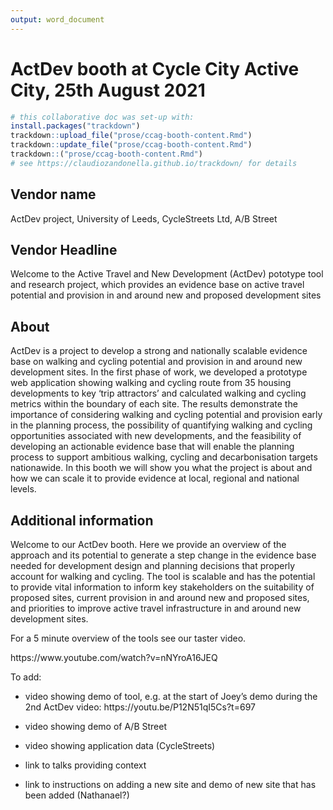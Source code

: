 ```yaml
---
output: word_document
---
```


# ActDev booth at Cycle City Active City, 25th August 2021

```r
# this collaborative doc was set-up with:
install.packages("trackdown")
trackdown::upload_file("prose/ccag-booth-content.Rmd")
trackdown::update_file("prose/ccag-booth-content.Rmd")
trackdown::("prose/ccag-booth-content.Rmd")
# see https://claudiozandonella.github.io/trackdown/ for details
```

## Vendor name

ActDev project, University of Leeds, CycleStreets Ltd, A/B Street

## Vendor Headline

Welcome to the Active Travel and New Development (ActDev) pototype tool and research project, which provides an evidence base on active travel potential and provision in and around new and proposed development sites

## About

ActDev is a project to develop a strong and nationally scalable evidence base on walking and cycling potential and provision in and around new development sites. In the first phase of work, we developed a prototype web application showing walking and cycling route from 35 housing developments to key 'trip attractors' and calculated walking and cycling metrics within the boundary of each site. The results demonstrate the importance of considering walking and cycling potential and provision early in the planning process, the possibility of quantifying walking and cycling opportunities associated with new developments, and the feasibility of developing an actionable evidence base that will enable the planning process to support ambitious walking, cycling and decarbonisation targets nationawide. In this booth we will show you what the project is about and how we can scale it to provide evidence at local, regional and national levels.

## Additional information

Welcome to our ActDev booth. Here we provide an overview of the approach and its potential to generate a step change in the evidence base needed for development design and planning decisions that properly account for walking and cycling. The tool is scalable and has the potential to provide vital information to inform key stakeholders on the suitability of proposed sites, current provision in and around new and proposed sites, and priorities to improve active travel infrastructure in and around new development sites.

For a 5 minute overview of the tools see our taster video.

https://www.youtube.com/watch?v=nNYroA16JEQ

To add:

- video showing demo of tool, e.g. at the start of Joey's demo during the 2nd ActDev video: https://youtu.be/P12N51qI5Cs?t=697

- video showing demo of A/B Street

- video showing application data (CycleStreets)

- link to talks providing context

- link to instructions on adding a new site and demo of new site that has been added (Nathanael?)